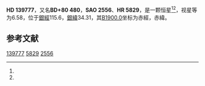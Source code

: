 {{Starbox begin
| name = HD 139777
}}
{{Starbox observe
| epoch = [[J2000.0|J2000.0]]
| constell = {{星座名待查}}<ref name=SIMBAD>{{cite web
 | url=http://simbad.u-strasbg.fr/simbad/sim-id?Ident=HR+5829
 | title=Pulsating variable Star
 | publisher=Centre de Données astronomiques de Strasbourg
 | work=SIMBAD
 | accessdate=2012-07-13
 | archive-date=2016-03-16
 | archive-url=https://web.archive.org/web/20160316152222/http://simbad.u-strasbg.fr/simbad/sim-id?Ident=HR+5829
 | dead-url=no
 }}</ref><ref name=DATA>{{cite web
 | url=http://vizier.u-strasbg.fr/viz-bin/VizieR-5?-out.add=.&-source=5050&-corr=PK=HR&-out.max=9999&HR=5829
 | title=VizieR Detailed Page
 | accessdate=2012-07-13
 | archive-date=2016-03-05
 | archive-url=https://web.archive.org/web/20160305025238/http://vizier.u-strasbg.fr/viz-bin/VizieR-5?-out.add=.&-source=5050&-corr=PK=HR&-out.max=9999&HR=5829
 | dead-url=no
 }}</ref>
| 星官 = 
| ra = {{RA|15|29|11}}<ref name=SIMBAD /><ref name=DATA />
| dec = {{DEC|+80|26|55}}<ref name=SIMBAD /><ref name=DATA />
| appmag_v = 6.58<ref name=SIMBAD /><ref name=DATA />
}}
{{Starbox character
| class = G0IV-V+G8IV-V<ref name=SIMBAD /><ref name=DATA />
| b-v = 0.67<ref name=SIMBAD /><ref name=DATA />
| u-b = 0.13<ref name=SIMBAD /><ref name=DATA />
| r-i = <ref name=SIMBAD /><ref name=DATA />
| variable = 
}}
{{Starbox astrometry
| radial_v = 0.13
| prop_mo_ra = -14
| parallax = 0.039
| p_error = 
}}
{{Starbox catalog
| names =BD+80 480，[[SAO星表|SAO]] 2556，[[HD星表|HD]] 139777，[[HR星表|HR]] 5829}}
{{Starbox reference |Simbad=HR+5829}}
{{Starbox end}}

'''HD 139777'''，又名'''BD+80 480'''，'''SAO 2556'''、'''HR 5829'''，是一颗恒星<ref name=SIMBAD /><ref name=DATA />，视星等为6.58，位于[[銀道座標系|銀經]]115.6，[[銀道座標系|銀緯]]34.31，其[[B1900.0|B1900.0]]坐标为赤經{{RA|15|34|58.7}}，赤緯{{DEC|+80|34.31|49}}。

== 参考文献 ==
{{reflist}}

{{star-stub}}

[[Category:HD和HDE天體|139777]]
[[Category:HR天體|5829]]
[[Category:SAO天體|2556]]